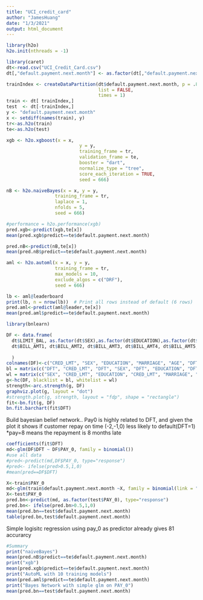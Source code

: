 ```yaml
---
title: "UCI_credit_card"
author: "JamesHuang"
date: "1/3/2021"
output: html_document
---
```

```r
library(h2o)
h2o.init(nthreads = -1)
```

```r
library(caret)
dt<-read.csv("UCI_Credit_Card.csv")
dt[,"default.payment.next.month"] <- as.factor(dt[,"default.payment.next.month"])
```

```r
trainIndex <- createDataPartition(dt$default.payment.next.month, p = .8, 
                                  list = FALSE, 
                                  times = 1)
train <- dt[ trainIndex,]
test  <- dt[-trainIndex,]
y <- "default.payment.next.month"
x <- setdiff(names(train), y)
tr<-as.h2o(train)
te<-as.h2o(test)
```

```r
xgb <- h2o.xgboost(x = x,
                           y = y,
                           training_frame = tr,
                           validation_frame = te,
                           booster = "dart",
                           normalize_type = "tree",
                           score_each_iteration = TRUE,
                           seed = 666)

nB <- h2o.naiveBayes(x = x, y = y,
                  training_frame = tr,
                  laplace = 1,
                  nfolds = 5,
                  seed = 666)
```
```r
#performance = h2o.performance(xgb)
pred.xgb<-predict(xgb,te[x])
mean(pred.xgb$predict==te$default.payment.next.month)

pred.nB<-predict(nB,te[x])
mean(pred.nB$predict==te$default.payment.next.month)
```

```r
aml <- h2o.automl(x = x, y = y,
                  training_frame = tr,
                  max_models = 10,
                  exclude_algos = c("DRF"),
                  seed = 666)
```

```r
lb <- aml@leaderboard
print(lb, n = nrow(lb))  # Print all rows instead of default (6 rows)
pred.aml<-predict(aml@leader,te[x])
mean(pred.aml$predict==te$default.payment.next.month)
```

```r
library(bnlearn)
```

```r
DF <- data.frame(
  dt$LIMIT_BAL, as.factor(dt$SEX),as.factor(dt$EDUCATION),as.factor(dt$MARRIAGE),cut(dt$AGE, 5, labels=c("teen","mid","senior","old","v_old")), as.factor(dt$default.payment.next.month), as.factor(dt$PAY_0), as.factor(dt$PAY_2), as.factor(dt$PAY_3), as.factor(dt$PAY_4), as.factor(dt$PAY_5), as.factor(dt$PAY_6), dt$PAY_AMT1, dt$PAY_AMT2, dt$PAY_AMT3, dt$PAY_AMT4, dt$PAY_AMT5, dt$PAY_AMT6,
  dt$BILL_AMT1, dt$BILL_AMT2, dt$BILL_AMT3, dt$BILL_AMT4, dt$BILL_AMT5, dt$BILL_AMT6
  
  )
colnames(DF)<-c("CRED_LMT", "SEX", "EDUCATION", "MARRIAGE", "AGE", "DFT", "PAY_0", "PAY_2", "PAY_3", "PAY_4", "PAY_5", "PAY_6", "PAY_AMT1", "PAY_AMT2", "PAY_AMT3", "PAY_AMT4", "PAY_AMT5", "PAY_AMT6", "BILL_AMT1", "BILL_AMT2", "BILL_AMT3", "BILL_AMT4", "BILL_AMT5", "BILL_AMT6")
bl = matrix(c("DFT", "CRED_LMT", "DFT", "SEX", "DFT", "EDUCATION", "DFT", "MARRIAGE", "DFT", "AGE", "DFT", "PAY_0", "DFT", "PAY_2", "DFT", "PAY_3", "DFT", "PAY_4", "DFT", "PAY_5", "DFT", "PAY_6"), ncol = 2, byrow = TRUE)
wl = matrix(c("SEX", "CRED_LMT", "EDUCATION", "CRED_LMT", "MARRIAGE", "CRED_LMT", "AGE", "CRED_LMT"), ncol = 2, byrow = TRUE)
g<-hc(DF, blacklist = bl, whitelist = wl)
strength<-arc.strength(g, DF)
graphviz.plot(g, layout = "dot")
#strength.plot(g, strength, layout = "fdp", shape = "rectangle")
fit<-bn.fit(g, DF)
bn.fit.barchart(fit$DFT)
```
Build bayesian belief network..
Pay0 is highly related to DFT, and given the plot it shows if customer repay on time (-2,-1,0) less likely to default(DFT=1)
*pay=8 means the repayment is 8 months late
```r
coefficients(fit$DFT)
md<-glm(DF$DFT ~ DF$PAY_0, family = binomial())
#use all data 
#pred<-predict(md,DF$PAY_0, type="response")
#pred<- ifelse(pred>0.5,1,0)
#mean(pred==DF$DFT)

X<-train$PAY_0
md<-glm(train$default.payment.next.month ~X, family = binomial(link = "logit"))
X<-test$PAY_0
pred.bn<-predict(md, as.factor(test$PAY_0), type="response")
pred.bn<- ifelse(pred.bn>0.5,1,0)
mean(pred.bn==test$default.payment.next.month)
table(pred.bn,test$default.payment.next.month)
```
Simple logisitc regression using pay_0 as predictor already gives 81 accurarcy

```r
#Summary 
print("naiveBayes")
mean(pred.nB$predict==te$default.payment.next.month)
print("xgb")
mean(pred.xgb$predict==te$default.payment.next.month)
print("AutoML with 10 training models")
mean(pred.aml$predict==te$default.payment.next.month)
print("Bayes Network with simple glm on PAY_0")
mean(pred.bn==test$default.payment.next.month)
```


